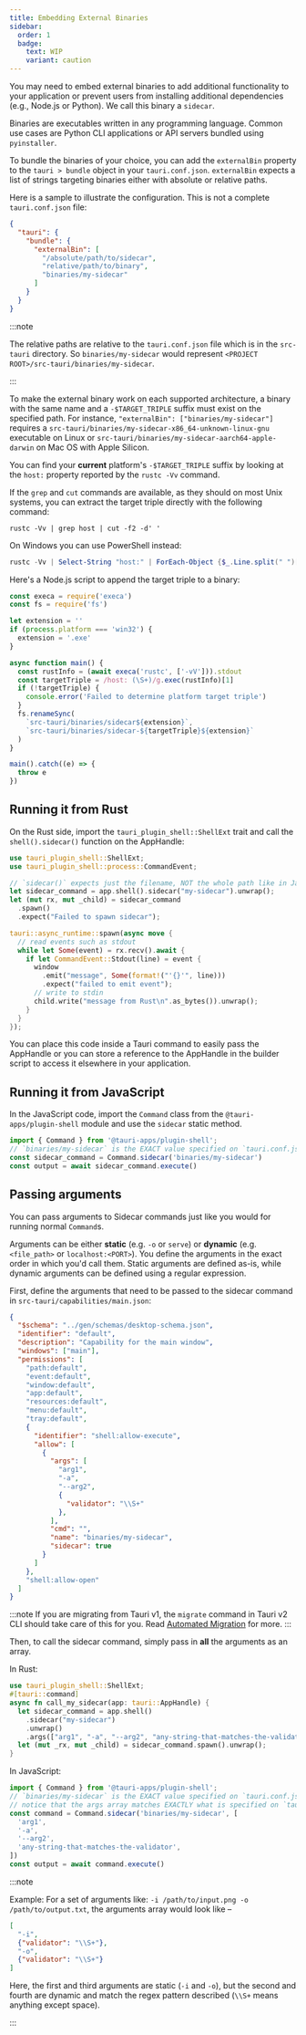 ```yaml
---
title: Embedding External Binaries
sidebar:
  order: 1
  badge:
    text: WIP
    variant: caution
---
```


You may need to embed external binaries to add additional functionality to your application or prevent users from installing additional dependencies (e.g., Node.js or Python). We call this binary a `sidecar`. 

Binaries are executables written in any programming language. Common use cases are Python CLI applications or API servers bundled using `pyinstaller`.

To bundle the binaries of your choice, you can add the `externalBin` property to the `tauri > bundle` object in your `tauri.conf.json`. `externalBin` expects a list of strings targeting binaries either with absolute or relative paths.

Here is a sample to illustrate the configuration. This is not a complete `tauri.conf.json` file:

```json title="src-tauri/tauri.conf.json"
{
  "tauri": {
    "bundle": {
      "externalBin": [
        "/absolute/path/to/sidecar",
        "relative/path/to/binary",
        "binaries/my-sidecar"
      ]
    }
  }
}
```

:::note

The relative paths are relative to the `tauri.conf.json` file which is in the `src-tauri` directory. So `binaries/my-sidecar` would represent `<PROJECT ROOT>/src-tauri/binaries/my-sidecar`.

:::

To make the external binary work on each supported architecture, a binary with the same name and a `-$TARGET_TRIPLE` suffix must exist on the specified path. For instance, `"externalBin": ["binaries/my-sidecar"]` requires a `src-tauri/binaries/my-sidecar-x86_64-unknown-linux-gnu` executable on Linux or `src-tauri/binaries/my-sidecar-aarch64-apple-darwin` on Mac OS with Apple Silicon.

You can find your **current** platform's `-$TARGET_TRIPLE` suffix by looking at the `host:` property reported by the `rustc -Vv` command.

If the `grep` and `cut` commands are available, as they should on most Unix systems, you can extract the target triple directly with the following command:

```shell
rustc -Vv | grep host | cut -f2 -d' '
```

On Windows you can use PowerShell instead:

```powershell
rustc -Vv | Select-String "host:" | ForEach-Object {$_.Line.split(" ")[1]}
```

Here's a Node.js script to append the target triple to a binary:

```javascript
const execa = require('execa')
const fs = require('fs')

let extension = ''
if (process.platform === 'win32') {
  extension = '.exe'
}

async function main() {
  const rustInfo = (await execa('rustc', ['-vV'])).stdout
  const targetTriple = /host: (\S+)/g.exec(rustInfo)[1]
  if (!targetTriple) {
    console.error('Failed to determine platform target triple')
  }
  fs.renameSync(
    `src-tauri/binaries/sidecar${extension}`,
    `src-tauri/binaries/sidecar-${targetTriple}${extension}`
  )
}

main().catch((e) => {
  throw e
})
```

## Running it from Rust

On the Rust side, import the `tauri_plugin_shell::ShellExt` trait and call the `shell().sidecar()` function on the AppHandle:

```rust
use tauri_plugin_shell::ShellExt;
use tauri_plugin_shell::process::CommandEvent;

// `sidecar()` expects just the filename, NOT the whole path like in JavaScript
let sidecar_command = app.shell().sidecar("my-sidecar").unwrap();
let (mut rx, mut _child) = sidecar_command
  .spawn()
  .expect("Failed to spawn sidecar");

tauri::async_runtime::spawn(async move {
  // read events such as stdout
  while let Some(event) = rx.recv().await {
    if let CommandEvent::Stdout(line) = event {
      window
        .emit("message", Some(format!("'{}'", line)))
        .expect("failed to emit event");
      // write to stdin
      child.write("message from Rust\n".as_bytes()).unwrap();
    }
  }
});
```

You can place this code inside a Tauri command to easily pass the AppHandle or you can store a reference to the AppHandle in the builder script to access it elsewhere in your application.

## Running it from JavaScript

In the JavaScript code, import the `Command` class from the `@tauri-apps/plugin-shell` module and use the `sidecar` static method.

```javascript
import { Command } from '@tauri-apps/plugin-shell';
// `binaries/my-sidecar` is the EXACT value specified on `tauri.conf.json > tauri > bundle > externalBin`
const sidecar_command = Command.sidecar('binaries/my-sidecar')
const output = await sidecar_command.execute()
```

## Passing arguments

You can pass arguments to Sidecar commands just like you would for running normal `Command`s.

Arguments can be either **static** (e.g. `-o` or `serve`) or **dynamic** (e.g. `<file_path>` or `localhost:<PORT>`). You define the arguments in the exact order in which you'd call them. Static arguments are defined as-is, while dynamic arguments can be defined using a regular expression.

First, define the arguments that need to be passed to the sidecar command in `src-tauri/capabilities/main.json`:

```json title="src-tauri/capabilities/main.json" ins={14-31}
{
  "$schema": "../gen/schemas/desktop-schema.json",
  "identifier": "default",
  "description": "Capability for the main window",
  "windows": ["main"],
  "permissions": [
    "path:default",
    "event:default",
    "window:default",
    "app:default",
    "resources:default",
    "menu:default",
    "tray:default",
    {
      "identifier": "shell:allow-execute",
      "allow": [
        {
          "args": [
            "arg1",
            "-a",
            "--arg2",
            {
              "validator": "\\S+"
            },
          ],
          "cmd": "",
          "name": "binaries/my-sidecar",
          "sidecar": true
        }
      ]
    },
    "shell:allow-open"
  ]
}
```

:::note
If you are migrating from Tauri v1, the `migrate` command in Tauri v2 CLI should take care of this for you. Read [Automated Migration](/start/migrate/from-tauri-1/#automated-migration) for more.
:::

Then, to call the sidecar command, simply pass in **all** the arguments as an array.

In Rust:

```rust
use tauri_plugin_shell::ShellExt;
#[tauri::command]
async fn call_my_sidecar(app: tauri::AppHandle) {
  let sidecar_command = app.shell()
    .sidecar("my-sidecar")
    .unwrap()
    .args(["arg1", "-a", "--arg2", "any-string-that-matches-the-validator"]);
  let (mut _rx, mut _child) = sidecar_command.spawn().unwrap();
}
```

In JavaScript:

```javascript
import { Command } from '@tauri-apps/plugin-shell';
// `binaries/my-sidecar` is the EXACT value specified on `tauri.conf.json > tauri > bundle > externalBin`
// notice that the args array matches EXACTLY what is specified on `tauri.conf.json`.
const command = Command.sidecar('binaries/my-sidecar', [
  'arg1',
  '-a',
  '--arg2',
  'any-string-that-matches-the-validator',
])
const output = await command.execute()
```


:::note

Example: For a set of arguments like: `-i /path/to/input.png -o /path/to/output.txt`, the arguments array would look like – 
```json
[
  "-i", 
  {"validator": "\\S+"}, 
  "-o", 
  {"validator": "\\S+"}
]
``` 

Here, the first and third arguments are static (`-i` and `-o`), but the second and fourth are dynamic and match the regex pattern described (`\\S+` means anything except space).

:::
